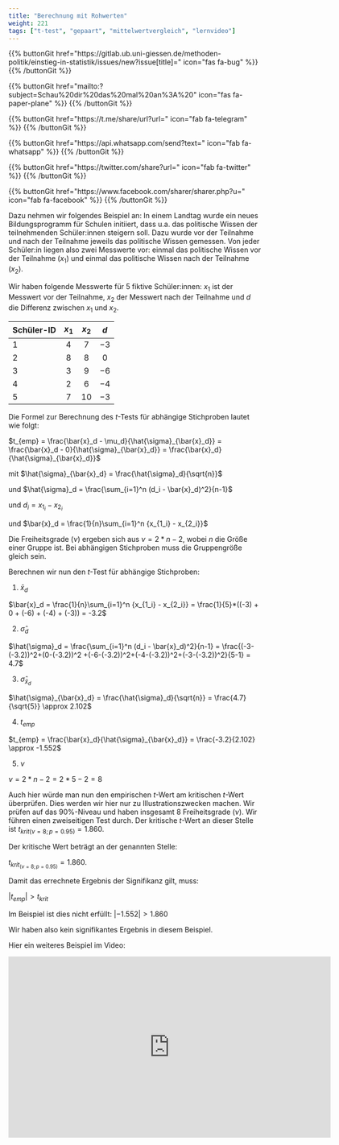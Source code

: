 ```yaml
---
title: "Berechnung mit Rohwerten"
weight: 221
tags: ["t-test", "gepaart", "mittelwertvergleich", "lernvideo"]
---
```


{{% buttonGit href=\"https\:\/\/gitlab.ub.uni-giessen.de\/methoden-politik\/einstieg-in-statistik\/issues\/new?issue[title]=\" icon=\"fas fa-bug\" %}} {{% /buttonGit %}} 

{{% buttonGit href=\"mailto\:?subject=Schau\%20dir\%20das\%20mal\%20an\%3A\%20\" icon=\"fas fa-paper-plane\" %}} {{% /buttonGit %}}

{{% buttonGit href=\"https\:\/\/t.me\/share\/url?url=\" icon=\"fab fa-telegram\" %}} {{% /buttonGit %}}

{{% buttonGit href=\"https\:\/\/api.whatsapp.com\/send?text=\" icon=\"fab fa-whatsapp\" %}} {{% /buttonGit %}}

{{% buttonGit href=\"https\:\/\/twitter.com\/share?url=\" icon=\"fab fa-twitter\" %}} {{% /buttonGit %}}

{{% buttonGit href=\"https\:\/\/www.facebook.com\/sharer\/sharer.php?u=\" icon=\"fab fa-facebook\" %}} {{% /buttonGit %}}

Dazu nehmen wir folgendes Beispiel an: In einem Landtag wurde ein neues Bildungsprogramm für Schulen initiiert, dass u.a. das politische Wissen der teilnehmenden Schüler:innen steigern soll. Dazu wurde vor der Teilnahme und nach der Teilnahme jeweils das politische Wissen gemessen. Von jeder Schüler:in liegen also zwei Messwerte vor: einmal das politische Wissen vor der Teilnahme ($x_1$) und einmal das politische Wissen nach der Teilnahme ($x_2$).

Wir haben folgende Messwerte für 5 fiktive Schüler:innen: $x_1$ ist der Messwert vor der Teilnahme, $x_2$ der Messwert nach der Teilnahme und $d$ die Differenz zwischen $x_1$ und $x_2$.

<center>
|Schüler-ID | $x_1$ | $x_2$ | $d$ |
|:----|:-----:|:-----:|:-----:|
| $1$ | $4$ | $7$ | $-3$ |
| $2$ | $8$ | $8$ | $0$ |
| $3$ | $3$ | $9$ | $-6$ |
| $4$ | $2$ | $6$ | $-4$ |
| $5$ | $7$ | $10$ | $-3$ | 
</center> 

Die Formel zur Berechnung des $t$-Tests für abhängige Stichproben lautet wie folgt:

$t_{emp} = \frac{\bar{x}_d - \mu_d}{\hat{\sigma}_{\bar{x}_d}} = \frac{\bar{x}_d - 0}{\hat{\sigma}_{\bar{x}_d}} = \frac{\bar{x}_d}{\hat{\sigma}_{\bar{x}_d}}$

mit $\hat{\sigma}_{\bar{x}_d} = \frac{\hat{\sigma}_d}{\sqrt{n}}$

und $\hat{\sigma}_d = \frac{\sum_{i=1}^n (d_i - \bar{x}_d)^2}{n-1}$

und $d_i = x_{1_i} - x_{2_i}$

und $\bar{x}_d = \frac{1}{n}\sum_{i=1}^n {x_{1_i} - x_{2_i}}$

Die Freiheitsgrade ($\nu$) ergeben sich aus $\nu = 2*n-2$, wobei $n$ die Größe einer Gruppe ist. Bei abhängigen Stichproben muss die Gruppengröße gleich sein.

Berechnen wir nun den $t$-Test für abhängige Stichproben:

1. $\bar{x}_d$

$\bar{x}_d = \frac{1}{n}\sum_{i=1}^n {x_{1_i} - x_{2_i}} = \frac{1}{5}*((-3) + 0 + (-6) + (-4) + (-3)) = -3.2$

2. $\hat{\sigma}_d$

$\hat{\sigma}_d = \frac{\sum_{i=1}^n (d_i - \bar{x}_d)^2}{n-1} = \frac{(-3-(-3.2))^2+(0-(-3.2))^2 +(-6-(-3.2))^2+(-4-(-3.2))^2+(-3-(-3.2))^2}{5-1} = 4.7$

3. $\hat{\sigma}_{\bar{x}_d}$

$\hat{\sigma}_{\bar{x}_d} = \frac{\hat{\sigma}_d}{\sqrt{n}} = \frac{4.7}{\sqrt{5}} \approx 2.102$

4. $t_{emp}$

$t_{emp} = \frac{\bar{x}_d}{\hat{\sigma}_{\bar{x}_d}} = \frac{-3.2}{2.102} \approx -1.552$

5. $\nu$

$\nu = 2 * n - 2 = 2 * 5 -2 = 8$

Auch hier würde man nun den empirischen $t$-Wert am kritischen $t$-Wert überprüfen. Dies werden wir hier nur zu Illustrationszwecken machen. Wir prüfen auf das $90\%$-Niveau und haben insgesamt $8$ Freiheitsgrade ($\nu$). Wir führen einen zweiseitigen Test durch. Der kritische $t$-Wert an dieser Stelle ist $t_{krit(\nu=8; p = 0.95)} = 1.860$.

Der kritische Wert beträgt an der genannten Stelle:

$t_{krit_{(\nu=8; p=0.95)}} = 1.860$.

Damit das errechnete Ergebnis der Signifikanz gilt, muss:

$|t_{emp} | > t_{krit}$

Im Beispiel ist dies nicht erfüllt: $|-1.552| > 1.860$

Wir haben also kein signifikantes Ergebnis in diesem Beispiel.

Hier ein weiteres Beispiel im Video:

<center>
<iframe src="https://player.vimeo.com/video/512539180?quality=720p&dnt=1" width="640" height="360" frameborder="0" allow="autoplay; fullscreen; picture-in-picture" allowfullscreen referrerpolicy="noreferrer"></iframe>
</center>